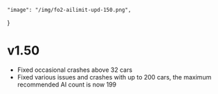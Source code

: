     "image": "/img/fo2-ailimit-upd-150.png",
}

# v1.50

- Fixed occasional crashes above 32 cars
- Fixed various issues and crashes with up to 200 cars, the maximum recommended AI count is now 199